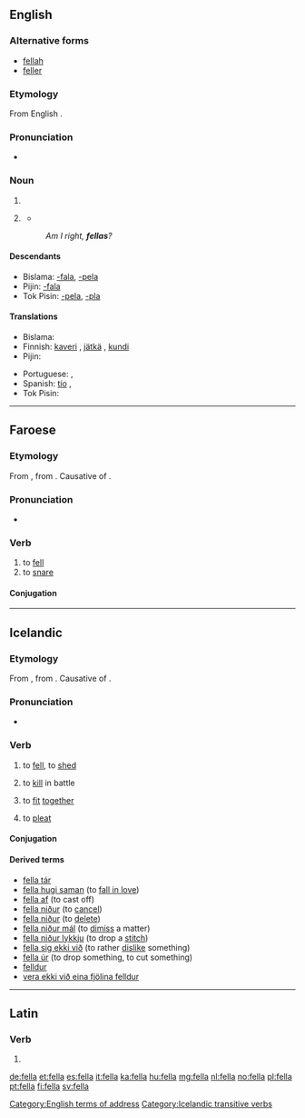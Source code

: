 ==English==

===Alternative forms===
* [[fellah#Etymology 2|fellah]]
* [[feller]]

===Etymology===
From English {{term|fellow|lang=en}}.

===Pronunciation===
* {{rhymes|ɛlə}}

===Noun===
{{en-noun}}

# {{eye dialect of|fellow}}
# {{context|informal|lang=en}} {{non-gloss definition|used to address a male}}
#* {{quote-book|author=Donald Meichenbaum|chapter=Discussion|title=The Evolution of Psychotherapy: The Third Conference‎|page=90|editor=Jeffrey K. Zeig|year=1997|passage=By the third go-around, the essence of what I wrote was, "And the same to you, '''fella'''!" I am glad that our relationship has survived that exchange.}}
#: ''Am I right, '''fellas'''?''

====Descendants====
*Bislama: [[-fala]], [[-pela]]
*Pijin: [[-fala]]
*Tok Pisin: [[-pela]], [[-pla]]

====Translations====
{{trans-top|fella}}
* Bislama: {{t|bi|man}}
* Finnish: [[kaveri]] {{qualifier|slang}}, [[jätkä]] {{qualifier|slang}}, [[kundi]] {{qualifier|slang}}
* Pijin: {{t|pis|man}}
{{trans-mid}}
* Portuguese: {{t+|pt|cara|c}}, {{t+|pt|mano|m}}
* Spanish: [[tío]] {{qualifier|slang}}, {{t+|es|muchacho}}
* Tok Pisin: {{t|tpi|man}}
{{trans-bottom}}

[[Category:English terms of address]]

----

==Faroese==

===Etymology===
From {{etyl|non|fo}} {{term|fella|lang=non}}, from {{etyl|gem-pro|fo}} {{term/t|gem-pro|*fallijaną}}. Causative of {{term|falla||to fall|lang=fo}}.

===Pronunciation===
* {{IPA|[ˈfɛdla]|lang=fo}}

===Verb===
{{fo-verb|feldi|feldu|felt}}

# to [[fell]]
# to [[snare]]

====Conjugation====
{{fo-conj-8|fe|l}}

----

==Icelandic==

===Etymology===
From {{etyl|non|is}} {{term|fella|lang=non}}, from {{etyl|gem-pro|is}} {{term/t|gem-pro|*fallijaną}}. Causative of {{term|falla||to fall|lang=is}}.

===Pronunciation===
* {{IPA|/ˈfɛtla/|lang=is}}
*: {{rhymes|ɛtla|lang=is}}

===Verb===
{{is-verb-weak|felldi|fellt}}

# {{context|transitive|governs the accusative|lang=is}} to [[fell]], to [[shed]]{{attention|is|improve definitions}}
# {{context|transitive|governs the accusative|lang=is}} to [[kill]] in battle
# {{context|transitive|governs the accusative|lang=is}} to [[fit]] [[together]]
# {{context|transitive|governs the accusative|lang=is}} to [[pleat]]

====Conjugation====
{{is-conj-w2|f|e|ll|d=d|mp=-}}

====Derived terms====
* [[fella tár]]
* [[fella hugi saman]] (to [[fall in love]])
* [[fella af]] (to cast off)
* [[fella niður]] (to [[cancel]])
* [[fella niður]] (to [[delete]])
* [[fella niður mál]] (to [[dimiss]] a matter)
* [[fella niður lykkju]] (to drop a [[stitch]])
* [[fella sig ekki við]] (to rather [[dislike]] something)
* [[fella úr]] (to drop something, to cut something)
* [[felldur]]
* [[vera ekki við eina fjölina felldur]]

[[Category:Icelandic transitive verbs]]

----

==Latin==

===Verb===
{{la-verb-form|fellā}}

# {{conjugation of|fellō||1|s|pres|act|imp|lang=la}}

[[de:fella]]
[[et:fella]]
[[es:fella]]
[[it:fella]]
[[ka:fella]]
[[hu:fella]]
[[mg:fella]]
[[nl:fella]]
[[no:fella]]
[[pl:fella]]
[[pt:fella]]
[[fi:fella]]
[[sv:fella]]
